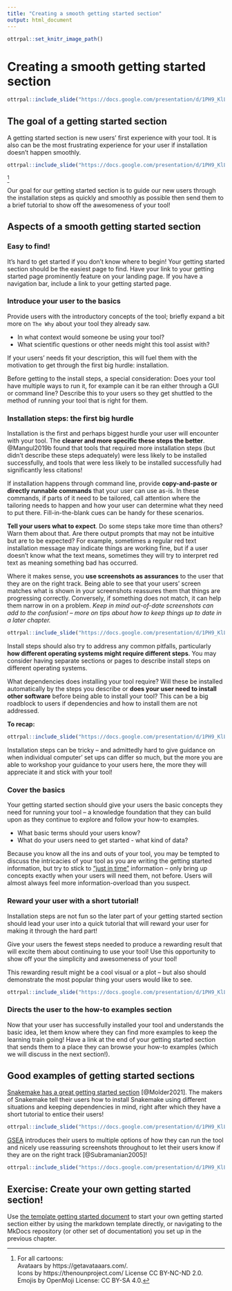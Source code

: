 ```yaml
---
title: "Creating a smooth getting started section"
output: html_document
---
```


```r
ottrpal::set_knitr_image_path()
```

# Creating a smooth getting started section

```r
ottrpal::include_slide("https://docs.google.com/presentation/d/1PH9_KlLVggYpNJI0fgvcIcft2vDtGA_mlCqKFA8gnAg/edit#slide=id.gd422c5de97_0_36")
```

## The goal of a getting started section

A getting started section is new users' first experience with your tool. It is also can be the most frustrating experience for your user if installation doesn't happen smoothly.

```r
ottrpal::include_slide("https://docs.google.com/presentation/d/1PH9_KlLVggYpNJI0fgvcIcft2vDtGA_mlCqKFA8gnAg/edit#slide=id.gcdcbd8d4e1_0_12")
```
^[For all cartoons:     
Avataars by https://getavataaars.com/.   
Icons by https://thenounproject.com/ License CC BY-NC-ND 2.0.     
Emojis by OpenMoji License: CC BY-SA 4.0.]

Our goal for our getting started section is to guide our new users through the installation steps as quickly and smoothly as possible then send them to a brief tutorial to show off the awesomeness of your tool!

## Aspects of a smooth getting started section

### Easy to find!

It's hard to get started if you don't know where to begin! Your getting started section should be the easiest page to find. Have your link to your getting started page prominently feature on your landing page. If you have a navigation bar, include a link to your getting started page.

### Introduce your user to the basics

Provide users with the introductory concepts of the tool; briefly expand a bit more on `The Why` about your tool they already saw.

- In what context would someone be using your tool?
- What scientific questions or other needs might this tool assist with?

If your users' needs fit your description, this will fuel them with the motivation to get through the first big hurdle: installation.

Before getting to the install steps, a special consideration: Does your tool have multiple ways to run it, for example can it be ran either through a GUI or command line? Describe this to your users so they get shuttled to the method of running your tool that is right for them.

### Installation steps: the first big hurdle

Installation is the first and perhaps biggest hurdle your user will encounter with your tool. The **clearer and more specific these steps the better**. @Mangul2019b found that tools that required more installation steps (but didn't describe these steps adequately) were less likely to be installed successfully, and tools that were less likely to be installed successfully had significantly less citations!

If installation happens through command line, provide **copy-and-paste or directly runnable commands** that your user can use as-is.
In these commands, if parts of it need to be tailored, call attention where the tailoring needs to happen and how your user can determine what they need to put there.
Fill-in-the-blank cues can be handy for these scenarios.

**Tell your users what to expect**.
Do some steps take more time than others? Warn them about that. Are there output prompts that may not be intuitive but are to be expected? For example, sometimes a regular red text installation message may indicate things are working fine, but if a user doesn't know what the text means, sometimes they will try to interpret red text as meaning something bad has occurred.

Where it makes sense, you **use screenshots as assurances** to the user that they are on the right track. Being able to see that your users' screen matches what is shown in your screenshots reassures them that things are progressing correctly. Conversely, if something does not match, it can help them narrow in on a problem. _Keep in mind out-of-date screenshots can add to the confusion! -- more on tips about how to keep things up to date in a later chapter._

```r
ottrpal::include_slide("https://docs.google.com/presentation/d/1PH9_KlLVggYpNJI0fgvcIcft2vDtGA_mlCqKFA8gnAg/edit#slide=id.gd5f2c75a67_0_79")
```

Install steps should also try to address any common pitfalls, particularly **how different operating systems might require different steps**. You may consider having separate sections or pages to describe install steps on different operating systems.

What dependencies does installing your tool require? Will these be installed automatically by the steps you describe or **does your user need to install other software** before being able to install your tool? This can be a big roadblock to users if dependencies and how to install them are not addressed.

**To recap:**  

```r
ottrpal::include_slide("https://docs.google.com/presentation/d/1PH9_KlLVggYpNJI0fgvcIcft2vDtGA_mlCqKFA8gnAg/edit#slide=id.gcdcbd8d4e1_0_7")
```

Installation steps can be tricky -- and admittedly hard to give guidance on when individual computer' set ups can differ so much, but the more you are able to workshop your guidance to your users here, the more they will appreciate it and stick with your tool!

### Cover the basics

Your getting started section should give your users the basic concepts they need for running your tool -- a knowledge foundation that they can build upon as they continue to explore and follow your how-to examples.

- What basic terms should your users know?
- What do your users need to get started - what kind of data?

Because you know all the ins and outs of your tool, you may be tempted to discuss the intricacies of your tool as you are writing the getting started information, but try to stick to ["just in time"](https://en.wikipedia.org/wiki/Just-in-time_learning) information -- only bring up concepts exactly when your users will need them, not before. Users will almost always feel more information-overload than you suspect.

### Reward your user with a short tutorial!

Installation steps are not fun so the later part of your getting started section should lead your user into a quick tutorial that will reward your user for making it through the hard part!

Give your users the fewest steps needed to produce a rewarding result that will excite them about continuing to use your tool! Use this opportunity to show off your the simplicity and awesomeness of your tool!

This rewarding result might be a cool visual or a plot -- but also should demonstrate the most popular thing your users would like to see.

```r
ottrpal::include_slide("https://docs.google.com/presentation/d/1PH9_KlLVggYpNJI0fgvcIcft2vDtGA_mlCqKFA8gnAg/edit#slide=id.gcdcbd8d4e1_0_23")
```

### Directs the user to the how-to examples section

Now that your user has successfully installed your tool and understands the basic idea, let them know where they can find more examples to keep the learning train going! Have a link at the end of your getting started section that sends them to a place they can browse your how-to examples (which we will discuss in the next section!).

## Good examples of getting started sections

[Snakemake has a great getting started section](https://snakemake.readthedocs.io/en/stable/getting_started/installation.html) [@Molder2021]. The makers of Snakemake tell their users how to install Snakemake using different situations and keeping dependencies in mind, right after which they have a short tutorial to entice their users!

```r
ottrpal::include_slide("https://docs.google.com/presentation/d/1PH9_KlLVggYpNJI0fgvcIcft2vDtGA_mlCqKFA8gnAg/edit#slide=id.gcdcbd8d802_0_0")
```

[GSEA](https://www.gsea-msigdb.org/gsea/doc/GSEAUserGuideFrame.html) introduces their users to multiple options of how they can run the tool and nicely use reassuring screenshots throughout to let their users know if they are on the right track [@Subramanian2005]!

```r
ottrpal::include_slide("https://docs.google.com/presentation/d/1PH9_KlLVggYpNJI0fgvcIcft2vDtGA_mlCqKFA8gnAg/edit#slide=id.gcdcbd8d802_0_4")
```

## Exercise: Create your own getting started section!

Use [the template getting started document](https://raw.githubusercontent.com/jhudsl/template-documentation/master/docs/getting_started_template.md) to start your own getting started section either by using the markdown template directly, or navigating to the MkDocs repository (or other set of documentation) you set up in the previous chapter.
